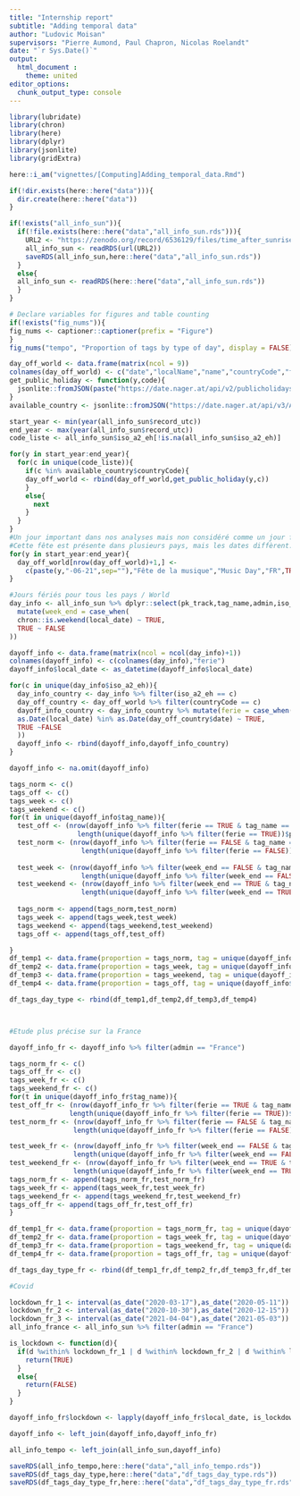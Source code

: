 ```yaml
---
title: "Internship report"
subtitle: "Adding temporal data"
author: "Ludovic Moisan"
supervisors: "Pierre Aumond, Paul Chapron, Nicolas Roelandt"
date: "`r Sys.Date()`"
output: 
  html_document :
    theme: united
editor_options: 
  chunk_output_type: console
---
```


<!-- This file is for the calculation and implementation of our temporal attributes -->

```r

library(lubridate)
library(chron)
library(here)
library(dplyr)
library(jsonlite)
library(gridExtra)

```

```r

here::i_am("vignettes/[Computing]Adding_temporal_data.Rmd")

if(!dir.exists(here::here("data"))){
  dir.create(here::here("data"))
}

if(!exists("all_info_sun")){
  if(!file.exists(here::here("data","all_info_sun.rds"))){
    URL2 <- "https://zenodo.org/record/6536129/files/time_after_sunrise.rds?download=1"
    all_info_sun <- readRDS(url(URL2))
    saveRDS(all_info_sun,here::here("data","all_info_sun.rds"))
  }
  else{
  all_info_sun <- readRDS(here::here("data","all_info_sun.rds"))
  }
}

```

```r

# Declare variables for figures and table counting
if(!exists("fig_nums")){
fig_nums <- captioner::captioner(prefix = "Figure")
}
fig_nums("tempo", "Proportion of tags by type of day", display = FALSE)

```

```r

day_off_world <- data.frame(matrix(ncol = 9))
colnames(day_off_world) <- c("date","localName","name","countryCode","fixed","global","counties","launchYear","type")
get_public_holiday <- function(y,code){
  jsonlite::fromJSON(paste("https://date.nager.at/api/v2/publicholidays/",y,"/",code,sep=""))
}
available_country <- jsonlite::fromJSON("https://date.nager.at/api/v3/AvailableCountries")

start_year <- min(year(all_info_sun$record_utc))
end_year <- max(year(all_info_sun$record_utc))
code_liste <- all_info_sun$iso_a2_eh[!is.na(all_info_sun$iso_a2_eh)]

for(y in start_year:end_year){
  for(c in unique(code_liste)){
    if(c %in% available_country$countryCode){
    day_off_world <- rbind(day_off_world,get_public_holiday(y,c))
    }
    else{
      next
    }
  }
}
#Un jour important dans nos analyses mais non considéré comme un jour férié est la "Fête de la musique" le 21 Juin
#Cette fête est présente dans plusieurs pays, mais les dates diffèrent. En France, la date est fixe.
for(y in start_year:end_year){
  day_off_world[nrow(day_off_world)+1,] <- 
    c(paste(y,"-06-21",sep=""),"Fête de la musique","Music Day","FR",TRUE,FALSE,NA,1982,"Public")
}

#Jours fériés pour tous les pays / World
day_info <- all_info_sun %>% dplyr::select(pk_track,tag_name,admin,iso_a2_eh,season,local_date ) %>% 
  mutate(week_end = case_when(
  chron::is.weekend(local_date) ~ TRUE,
  TRUE ~ FALSE
))

dayoff_info <- data.frame(matrix(ncol = ncol(day_info)+1))
colnames(dayoff_info) <- c(colnames(day_info),"ferie")
dayoff_info$local_date <- as_datetime(dayoff_info$local_date)

for(c in unique(day_info$iso_a2_eh)){
  day_info_country <- day_info %>% filter(iso_a2_eh == c)
  day_off_country <- day_off_world %>% filter(countryCode == c)
  dayoff_info_country <- day_info_country %>% mutate(ferie = case_when(
  as.Date(local_date) %in% as.Date(day_off_country$date) ~ TRUE,
  TRUE ~FALSE
  ))
  dayoff_info <- rbind(dayoff_info,dayoff_info_country)
}

dayoff_info <- na.omit(dayoff_info)

tags_norm <- c()
tags_off <- c()
tags_week <- c()
tags_weekend <- c()
for(t in unique(dayoff_info$tag_name)){
  test_off <- (nrow(dayoff_info %>% filter(ferie == TRUE & tag_name == t))/ 
                 length(unique(dayoff_info %>% filter(ferie == TRUE))$pk_track))*100
  test_norm <- (nrow(dayoff_info %>% filter(ferie == FALSE & tag_name == t))/
                  length(unique(dayoff_info %>% filter(ferie == FALSE))$pk_track))*100
  
  test_week <- (nrow(dayoff_info %>% filter(week_end == FALSE & tag_name == t))/
                  length(unique(dayoff_info %>% filter(week_end == FALSE))$pk_track))*100
  test_weekend <- (nrow(dayoff_info %>% filter(week_end == TRUE & tag_name == t))/
                  length(unique(dayoff_info %>% filter(week_end == TRUE))$pk_track))*100
  
  tags_norm <- append(tags_norm,test_norm)
  tags_week <- append(tags_week,test_week)
  tags_weekend <- append(tags_weekend,test_weekend)
  tags_off <- append(tags_off,test_off)

}
df_temp1 <- data.frame(proportion = tags_norm, tag = unique(dayoff_info$tag_name), day_type = "All days")
df_temp2 <- data.frame(proportion = tags_week, tag = unique(dayoff_info$tag_name), day_type = "Weekdays")
df_temp3 <- data.frame(proportion = tags_weekend, tag = unique(dayoff_info$tag_name), day_type = "Weekends")
df_temp4 <- data.frame(proportion = tags_off, tag = unique(dayoff_info$tag_name), day_type = "Holidays")

df_tags_day_type <- rbind(df_temp1,df_temp2,df_temp3,df_temp4)



#Etude plus précise sur la France

dayoff_info_fr <- dayoff_info %>% filter(admin == "France")

tags_norm_fr <- c()
tags_off_fr <- c()
tags_week_fr <- c()
tags_weekend_fr <- c()
for(t in unique(dayoff_info_fr$tag_name)){
test_off_fr <- (nrow(dayoff_info_fr %>% filter(ferie == TRUE & tag_name == t))/ 
               length(unique(dayoff_info_fr %>% filter(ferie == TRUE))$pk_track))*100
test_norm_fr <- (nrow(dayoff_info_fr %>% filter(ferie == FALSE & tag_name == t))/
                length(unique(dayoff_info_fr %>% filter(ferie == FALSE))$pk_track))*100

test_week_fr <- (nrow(dayoff_info_fr %>% filter(week_end == FALSE & tag_name == t))/
                length(unique(dayoff_info_fr %>% filter(week_end == FALSE))$pk_track))*100
test_weekend_fr <- (nrow(dayoff_info_fr %>% filter(week_end == TRUE & tag_name == t))/
                length(unique(dayoff_info_fr %>% filter(week_end == TRUE))$pk_track))*100
tags_norm_fr <- append(tags_norm_fr,test_norm_fr)
tags_week_fr <- append(tags_week_fr,test_week_fr)
tags_weekend_fr <- append(tags_weekend_fr,test_weekend_fr)
tags_off_fr <- append(tags_off_fr,test_off_fr)
}

df_temp1_fr <- data.frame(proportion = tags_norm_fr, tag = unique(dayoff_info_fr$tag_name), day_type = "All days")
df_temp2_fr <- data.frame(proportion = tags_week_fr, tag = unique(dayoff_info_fr$tag_name), day_type = "Weekdays")
df_temp3_fr <- data.frame(proportion = tags_weekend_fr, tag = unique(dayoff_info_fr$tag_name), day_type = "Weekends")
df_temp4_fr <- data.frame(proportion = tags_off_fr, tag = unique(dayoff_info_fr$tag_name), day_type = "Holidays")

df_tags_day_type_fr <- rbind(df_temp1_fr,df_temp2_fr,df_temp3_fr,df_temp4_fr)

#Covid

lockdown_fr_1 <- interval(as_date("2020-03-17"),as_date("2020-05-11"))
lockdown_fr_2 <- interval(as_date("2020-10-30"),as_date("2020-12-15"))
lockdown_fr_3 <- interval(as_date("2021-04-04"),as_date("2021-05-03"))
all_info_france <- all_info_sun %>% filter(admin == "France")

is_lockdown <- function(d){
  if(d %within% lockdown_fr_1 | d %within% lockdown_fr_2 | d %within% lockdown_fr_3){
    return(TRUE)
  }
  else{
    return(FALSE)
  }
}

dayoff_info_fr$lockdown <- lapply(dayoff_info_fr$local_date, is_lockdown)

dayoff_info <- left_join(dayoff_info,dayoff_info_fr)

all_info_tempo <- left_join(all_info_sun,dayoff_info)

saveRDS(all_info_tempo,here::here("data","all_info_tempo.rds"))
saveRDS(df_tags_day_type,here::here("data","df_tags_day_type.rds"))
saveRDS(df_tags_day_type_fr,here::here("data","df_tags_day_type_fr.rds"))

```
